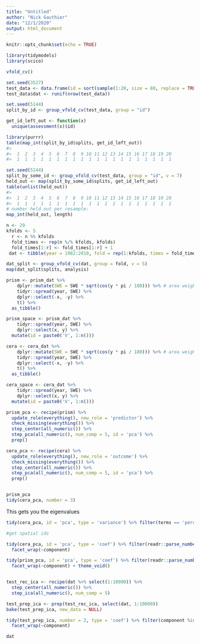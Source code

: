 ```yaml
---
title: "Untitled"
author: "Nick Gauthier"
date: "12/1/2020"
output: html_document
---
```


```r
knitr::opts_chunk$set(echo = TRUE)

library(tidymodels)
library(scico)
```
```r
vfold_cv()
```

```r
set.seed(3527)
test_data <- data.frame(id = sort(sample(1:20, size = 80, replace = TRUE)))
test_data$dat <- runif(nrow(test_data))

set.seed(5144)
split_by_id <- group_vfold_cv(test_data, group = "id")

get_id_left_out <- function(x)
  unique(assessment(x)$id)

library(purrr)
table(map_int(split_by_id$splits, get_id_left_out))
#> 
#>  1  2  3  4  5  6  7  8  9 10 11 12 13 14 15 16 17 18 19 20 
#>  1  1  1  1  1  1  1  1  1  1  1  1  1  1  1  1  1  1  1  1 

set.seed(5144)
split_by_some_id <- group_vfold_cv(test_data, group = "id", v = 7)
held_out <- map(split_by_some_id$splits, get_id_left_out)
table(unlist(held_out))
#> 
#>  1  2  3  4  5  6  7  8  9 10 11 12 13 14 15 16 17 18 19 20 
#>  1  1  1  1  1  1  1  1  1  1  1  1  1  1  1  1  1  1  1  1 
# number held out per resample:
map_int(held_out, length)
```

```r
n <- 29
kfolds <- 5
  r <- n %% kfolds
  fold_times <- rep(n %/% kfolds, kfolds)
  fold_times[1:r] <- fold_times[1:r] + 1
 dat <- tibble(year = 1982:2010, fold = rep(1:kfolds, times = fold_times))
```

```r
dat_split <- group_vfold_cv(dat, group = fold, v = 5)
map(dat_split$splits, analysis)
```


```r
prism <- prism_dat %>%
    dplyr::mutate(SWE = SWE * sqrt(cos(y * pi / 180))) %>% # area weight, sqrt means covariance matrix weighted by cos(lat)
    tidyr::spread(year, SWE) %>%
    dplyr::select(-x, -y) %>%
    t() %>%
  as_tibble()

prism_space <- prism_dat %>%
    tidyr::spread(year, SWE) %>%
    dplyr::select(x, y) %>%
  mutate(id = paste0('V', 1:n()))

cera <- cera_dat %>%
    dplyr::mutate(SWE = SWE * sqrt(cos(y * pi / 180))) %>% # area weight, sqrt means covariance matrix weighted by cos(lat)
    tidyr::spread(year, SWE) %>%
    dplyr::select(-x, -y) %>%
    t() %>%
  as_tibble()

cera_space <- cera_dat %>%
    tidyr::spread(year, SWE) %>%
    dplyr::select(x, y) %>%
  mutate(id = paste0('V', 1:n()))

prism_pca <- recipe(prism) %>%
  update_role(everything(), new_role = 'predictor') %>%
  check_missing(everything()) %>%
  step_center(all_numeric()) %>%
  step_pca(all_numeric(), num_comp = 5, id = 'pca') %>%
  prep()

cera_pca <- recipe(cera) %>%
  update_role(everything(), new_role = 'outcome') %>%
  check_missing(everything()) %>%
  step_center(all_numeric()) %>%
  step_pca(all_numeric(), num_comp = 5, id = 'pca') %>%
  prep()


prism_pca
tidy(cera_pca, number = 3) 
```

This gets you the eigenvalues
```r
tidy(cera_pca, id = 'pca', type = 'variance') %>% filter(terms == 'percent variance') %>% pull(value) %>% .[1:10] %>% plot
```



```r
#get spatial ids

tidy(cera_pca, id = 'pca', type = 'coef') %>% filter(readr::parse_number(component) <= 5) %>% left_join(cera_space, by = c('terms' = 'id')) %>% ggplot(aes(x, y)) + geom_raster(aes(fill = value)) + coord_quickmap() + scale_fill_scico(palette = 'broc', name = 'Correlation') +
  facet_wrap(~component)

tidy(prism_pca, id = 'pca', type = 'coef') %>% filter(readr::parse_number(component) <= 5) %>% left_join(prism_space, by = c('terms' = 'id')) %>% ggplot(aes(x, y)) + geom_raster(aes(fill = value)) + coord_quickmap() + scale_fill_scico(palette = 'broc', name = 'Correlation') +
  facet_wrap(~component) + theme_void()
```
```r

```


```r
test_rec_ica <- recipe(dat %>% select(1:10000)) %>%
  step_center(all_numeric()) %>%
  step_ica(all_numeric(), num_comp = 5)

test_prep_ica <- prep(test_rec_ica, select(dat, 1:10000))
bake(test_prep_ica, new_data = NULL)

tidy(test_prep_ica, number = 2, type = 'coef') %>% filter(component %in% c('IC1', 'IC2', 'IC3', 'IC4', 'IC5')) %>% left_join(space, by = c('terms' = 'id')) %>% ggplot(aes(x, y)) + geom_raster(aes(fill = value)) + coord_quickmap() + scale_fill_scico(palette = 'broc', name = 'Correlation') +
  facet_wrap(~component)

```
```r
dat
```

